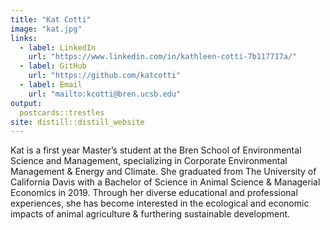 ```yaml
---
title: "Kat Cotti"
image: "kat.jpg"
links:
  - label: LinkedIn
    url: "https://www.linkedin.com/in/kathleen-cotti-7b117717a/"
  - label: GitHub
    url: "https://github.com/katcotti"
  - label: Email
    url: "mailto:kcotti@bren.ucsb.edu"
output:
  postcards::trestles
site: distill::distill_website
---
```

 
Kat is a first year Master’s student at the Bren School of Environmental Science and Management, specializing in Corporate Environmental Management & Energy and Climate. She graduated from The University of California Davis with a Bachelor of Science in Animal Science & Managerial Economics in 2019. Through her diverse educational and professional experiences, she has become interested in the ecological and economic impacts of animal agriculture & furthering sustainable development.
